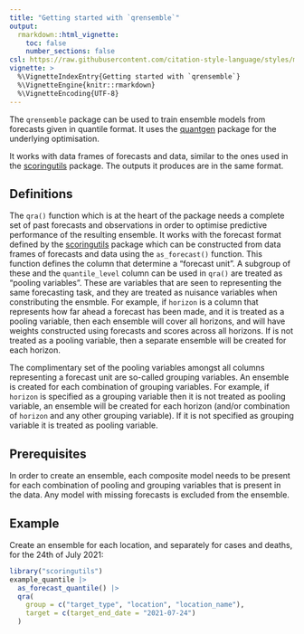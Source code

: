 ```yaml
---
title: "Getting started with `qrensemble`"
output:
  rmarkdown::html_vignette:
    toc: false
    number_sections: false
csl: https://raw.githubusercontent.com/citation-style-language/styles/master/apa-numeric-superscript-brackets.csl
vignette: >
  %\VignetteIndexEntry{Getting started with `qrensemble`}
  %\VignetteEngine{knitr::rmarkdown}
  %\VignetteEncoding{UTF-8}
---
```


The `qrensemble` package can be used to train ensemble models from forecasts given in quantile format. It uses the [quantgen](ryantibs) package for the underlying optimisation.

It works with data frames of forecasts and data, similar to the ones used in the [scoringutils](https://epiforecasts.io/scoringutils) package. The outputs it produces are in the same format.

## Definitions

The `qra()` function which is at the heart of the package needs a complete set of past forecasts and observations in order to optimise predictive performance of the resulting ensemble.
It works with the forecast format defined by the [scoringutils](https://epiforecasts.io/scoringutils) package which can be constructed from data frames of forecasts and data using the `as_forecast()` function.
This function defines the column that determine a "forecast unit".
A subgroup of these and the `quantile_level` column can be used in `qra()` are treated as "pooling variables".
These are variables that are seen to representing the same forecasting task, and they are treated as nuisance variables when constributing the ensmble.
For example, if `horizon` is a column that represents how far ahead a forecast has been made, and it is treated as a pooling variable, then each ensemble will cover all horizons, and will have weights constructed using forecasts and scores across all horizons.
If is not treated as a pooling variable, then a separate ensemble will be created for each horizon.

The complimentary set of the pooling variables amongst all columns representing a forecast unit are so-called grouping variables.
An ensemble is created for each combination of grouping variables.
For example, if `horizon` is specified as a grouping variable then it is not treated as pooling variable, an ensemble will be created for each horizon (and/or combination of `horizon` and any other grouping variable).
If it is not specified as grouping variable it is treated as pooling variable.

## Prerequisites

In order to create an ensemble, each composite model needs to be present for each combination of pooling and grouping variables that is present in the data.
Any model with missing forecasts is excluded from the ensemble.

## Example

Create an ensemble for each location, and separately for cases and deaths, for the 24th of July 2021:

```r
library("scoringutils")
example_quantile |>
  as_forecast_quantile() |>
  qra(
    group = c("target_type", "location", "location_name"),
    target = c(target_end_date = "2021-07-24")
  )
```
